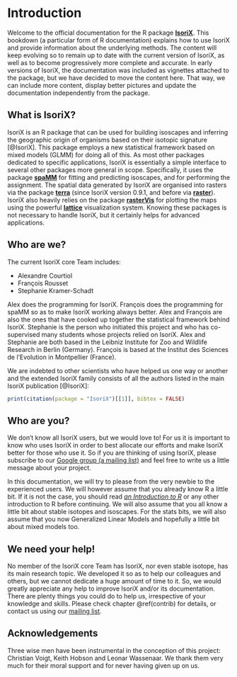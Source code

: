 # Introduction

Welcome to the official documentation for the R package [__IsoriX__](https://github.com/courtiol/IsoriX_project).
This bookdown (a particular form of R documentation) explains how to use IsoriX and provide information about the underlying methods.
The content will keep evolving so to remain up to date with the current version of IsoriX, as well as to become progressively more complete and accurate.
In early versions of IsoriX, the documentation was included as vignettes attached to the package, but we have decided to move the content here.
That way, we can include more content, display better pictures and update the documentation independently from the package.

## What is IsoriX?

IsoriX is an R package that can be used for building isoscapes and inferring the geographic origin of organisms based on their isotopic signature [@IsoriX].
This package employs a new statistical framework  based on mixed models (GLMM) for doing all of this.
As most other packages dedicated to specific applications, IsoriX is essentially a simple interface to several other packages more general in scope.
Specifically, it uses the package [**spaMM**](https://kimura.univ-montp2.fr/~rousset/spaMM.htm) for fitting and predicting isoscapes, and for performing the assignment.
The spatial data generated by IsoriX are organised into rasters via the package [**terra**](https://rspatial.github.io/terra/index.html) (since IsoriX version 0.9.1, and before via [**raster**](https://rspatial.org/raster/)).
IsoriX also heavily relies on the package [**rasterVis**](https://oscarperpinan.github.io/rastervis/) for plotting the maps using the powerful [**lattice**](http://lattice.r-forge.r-project.org) visualization system.
Knowing these packages is not necessary to handle IsoriX, but it certainly helps for advanced applications.

## Who are we?

The current IsoriX core Team includes:

  * Alexandre Courtiol
  * François Rousset
  * Stephanie Kramer-Schadt

Alex does the programming for IsoriX.
François does the programming for spaMM so as to make IsoriX working always better.
Alex and François are also the ones that have cooked up together the statistical framework behind IsoriX.
Stephanie is the person who initiated this project and who has co-supervised many students whose projects relied on IsoriX.
Alex and Stephanie are both based in the Leibniz Institute for Zoo and Wildlife Research in Berlin (Germany).
François is based at the Institut des Sciences de l'Evolution in Montpellier (France).

We are indebted to other scientists who have helped us one way or another and the extended IsoriX family consists of all the authors listed in the main IsoriX publication [@IsoriX]:

```r
print(citation(package = "IsoriX")[[1]], bibtex = FALSE)
```

## Who are you?

We don't know all IsoriX users, but we would love to!
For us it is important to know who uses IsoriX in order to best allocate our efforts and make IsoriX better for those who use it.
So if you are thinking of using IsoriX, please subscribe to our [Google group (a mailing list)](https://groups.google.com/g/IsoriX) and feel free to write us a little message about your project.

In this documentation, we will try to please from the very newbie to the experienced users. We will however assume that you already know R a little bit.
If it is not the case, you should read [_an Introduction to R_](https://cran.r-project.org/doc/manuals/r-release/R-intro.html) or any other introduction to R before continuing.
We will also assume that you all know a little bit about stable isotopes and isoscapes.
For the stats bits, we will also assume that you now Generalized Linear Models and hopefully a little bit about mixed models too.

## We need your help!

No member of the IsoriX core Team has IsoriX, nor even stable isotope, has its main research topic.
We developed it so as to help our colleagues and others, but we cannot dedicate a huge amount of time to it.
So, we would greatly appreciate any help to improve IsoriX and/or its documentation.
There are plenty things you could do to help us, irrespective of your knowledge and skills.
Please check chapter \@ref(contrib) for details, or contact us using our [mailing list](https://groups.google.com/g/IsoriX).


## Acknowledgements

Three wise men have been instrumental in the conception of this project: Christian Voigt, Keith Hobson and Leonar Wassenaar.
We thank them very much for their moral support and for never having given up on us.
